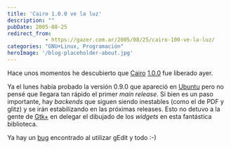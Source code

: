 ```yaml
---
title: 'Cairo 1.0.0 ve la luz'
description: ""
pubDate: 2005-08-25
redirect_from: 
            - https://gazer.com.ar/2005/08/25/cairo-100-ve-la-luz/
categories: "GNU+Linux, Programación"
heroImage: '/blog-placeholder-about.jpg'
---
```

Hace unos momentos he descubierto que [Cairo](http://www.cairographics.org) [1.0.0](http://cairographics.org/releases/) fue liberado ayer.

Ya el lunes había probado la versión 0.9.0 que apareció en [Ubuntu]() pero no pensé que llegara tan rápido el primer _main release_. Si bien es un paso importante, hay _backends_ que siguen siendo inestables (como el de PDF y glitz) y se irán estabilizando en las próximas releases. Esto no detuvo a la gente de [Gtk+](http://www.gtk.org) en delegar el dibujado de los _widgets_ en esta fantástica biblioteca.

Ya hay un [bug](http://www.leroutier.net/popup3.png) encontrado al utilizar gEdit y todo :-)
